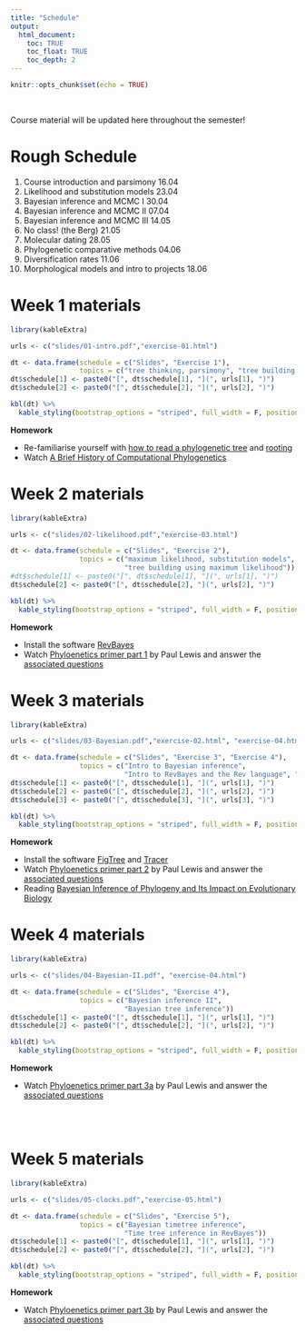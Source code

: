 ```yaml
---
title: "Schedule"
output:
  html_document:
    toc: TRUE
    toc_float: TRUE
    toc_depth: 2
---
```


```r
knitr::opts_chunk$set(echo = TRUE)
```

\

Course material will be updated here throughout the semester!

# Rough Schedule

1. Course introduction and parsimony 16.04
2. Likelihood and substitution models 23.04
3. Bayesian inference and MCMC I 30.04
4. Bayesian inference and MCMC II 07.04
5. Bayesian inference and MCMC III 14.05
6. No class! (the Berg) 21.05
7. Molecular dating 28.05
8. Phylogenetic comparative methods 04.06
9. Diversification rates 11.06
10. Morphological models and intro to projects 18.06

# Week 1 materials

```r
library(kableExtra)

urls <- c("slides/01-intro.pdf","exercise-01.html")

dt <- data.frame(schedule = c("Slides", "Exercise 1"),
                 topics = c("tree thinking, parsimony", "tree building using parsimony"))
dt$schedule[1] <- paste0("[", dt$schedule[1], "](", urls[1], ")")
dt$schedule[2] <- paste0("[", dt$schedule[2], "](", urls[2], ")")

kbl(dt) %>%
  kable_styling(bootstrap_options = "striped", full_width = F, position = "left")

```

**Homework**

* Re-familiarise yourself with [how to read a phylogenetic tree](https://artic.network/how-to-read-a-tree.html) and [rooting](https://slides.filogeneti.ca/include/rooting.html)
* Watch [A Brief History of Computational Phylogenetics](https://www.youtube.com/watch?v=PcD15i7yzJ8)


# Week 2 materials

```r
library(kableExtra)

urls <- c("slides/02-likelihood.pdf","exercise-03.html")

dt <- data.frame(schedule = c("Slides", "Exercise 2"),
                 topics = c("maximum likelihood, substitution models", 
                            "tree building using maximum likelihood"))
#dt$schedule[1] <- paste0("[", dt$schedule[1], "](", urls[1], ")")
dt$schedule[2] <- paste0("[", dt$schedule[2], "](", urls[2], ")")

kbl(dt) %>%
  kable_styling(bootstrap_options = "striped", full_width = F, position = "left")

```

**Homework**

* Install the software [RevBayes](https://revbayes.github.io/download)
* Watch [Phyloenetics primer part 1](https://www.youtube.com/watch?v=1r4z0YJq580) by Paul Lewis and answer the [associated questions](questions-01.html)

# Week 3 materials

```r
library(kableExtra)

urls <- c("slides/03-Bayesian.pdf","exercise-02.html", "exercise-04.html")

dt <- data.frame(schedule = c("Slides", "Exercise 3", "Exercise 4"),
                 topics = c("Intro to Bayesian inference", 
                            "Intro to RevBayes and the Rev language", "Bayesian tree inference"))
dt$schedule[1] <- paste0("[", dt$schedule[1], "](", urls[1], ")")
dt$schedule[2] <- paste0("[", dt$schedule[2], "](", urls[2], ")")
dt$schedule[3] <- paste0("[", dt$schedule[3], "](", urls[3], ")")

kbl(dt) %>%
  kable_styling(bootstrap_options = "striped", full_width = F, position = "left")

```

**Homework**

* Install the software [FigTree](http://tree.bio.ed.ac.uk/software/figtree/) and [Tracer](https://github.com/beast-dev/tracer/releases/tag/v1.7.2)
* Watch [Phyloenetics primer part 2](https://www.youtube.com/watch?v=UsLeY0wZr4Y&t=1614s) by Paul Lewis and answer the [associated questions](questions-02.html)
* Reading [Bayesian Inference of Phylogeny and Its Impact on Evolutionary Biology](https://www.science.org/doi/epdf/10.1126/science.1065889)


# Week 4 materials

```r
library(kableExtra)

urls <- c("slides/04-Bayesian-II.pdf", "exercise-04.html")

dt <- data.frame(schedule = c("Slides", "Exercise 4"),
                 topics = c("Bayesian inference II", 
                            "Bayesian tree inference"))
dt$schedule[1] <- paste0("[", dt$schedule[1], "](", urls[1], ")")
dt$schedule[2] <- paste0("[", dt$schedule[2], "](", urls[2], ")")

kbl(dt) %>%
  kable_styling(bootstrap_options = "striped", full_width = F, position = "left")

```

**Homework**

* Watch [Phyloenetics primer part 3a](https://www.youtube.com/watch?v=4PWlnNsfz90) by Paul Lewis and answer the [associated questions](questions-03.html)


\
\

# Week 5 materials

```r
library(kableExtra)

urls <- c("slides/05-clocks.pdf","exercise-05.html")

dt <- data.frame(schedule = c("Slides", "Exercise 5"),
                 topics = c("Bayesian timetree inference", 
                            "Time tree inference in RevBayes"))
dt$schedule[1] <- paste0("[", dt$schedule[1], "](", urls[1], ")")
dt$schedule[2] <- paste0("[", dt$schedule[2], "](", urls[2], ")")

kbl(dt) %>%
  kable_styling(bootstrap_options = "striped", full_width = F, position = "left")

```

**Homework**

* Watch [Phyloenetics primer part 3b](https://www.youtube.com/watch?v=TLtOS--YwkU) by Paul Lewis and answer the [associated questions](questions-04.html)


\
\

